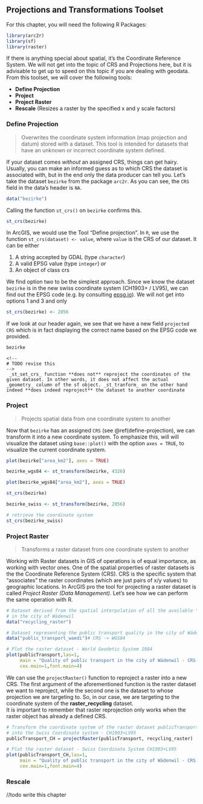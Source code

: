 ## Projections and Transformations Toolset

For this chapter, you will need the following R Packages:

```r
library(arc2r)
library(sf)
library(raster)
```

If there is anything special about spatial, it's the Coordinate Reference System. We will not get into the topic of CRS and Projections here, but it is advisable to get up to speed on this topic if you are dealing with geodata. From this toolset, we will cover the following tools:

- **Define Projection**
- **Project**
- **Project Raster**
- **Rescale** (Resizes a raster by the specified x and y scale factors)


### Define Projection {#define-projection}

> Overwrites the coordinate system information (map projection and datum) stored with a dataset. This tool is intended for datasets that have an unknown or incorrect coordinate system defined.

If your dataset comes *without* an assigned CRS, things can get hairy. Usually, you can make an informed guess as to which CRS the dataset is associated with, but in the end only the data producer can tell you. Let's take the dataset `bezirke` from the package `arc2r`. As you can see, the `CRS` field in the data's header is `NA`. 

```r
data("bezirke")
```

Calling the function `st_crs()` on `bezirke` confirms this.

```r
st_crs(bezirke)
```

In ArcGIS, we would use the Tool "Define projection". In `R`, we use the function `st_crs(dataset) <- value`, where `value` is the CRS of our dataset. It can be either

1. A string accepted by GDAL (type `character`)
2. A valid EPSG value (type `integer`) *or*
3. An object of class crs

We find option two to be the simplest approach. 
<!--
# todo how do we know this?
#   gloss over this?
-->
Since we know the dataset `bezirke` is in the new swiss coordinate system (CH1903+ / LV95), we can find out the EPSG code (e.g. by consulting [epsg.io](http://epsg.io/)).
We will not get into options 1 and 3 and only 

```r
st_crs(bezirke) <- 2056
```

If we look at our header again, we see that we have a new field `projected CRS` which is in fact displaying the correct name based on the EPSG code we provided. 

```r
bezirke
```

```block2
<!--
# TODO revise this
-->
 _st_set_crs_ function **does not** reproject the coordinates of the given dataset. In other words, it does not affect the actual _geometry_ column of the sf object. _st_tranform_ on the other hand indeed **does indeed reproject** the dataset to another coordinate
```


### Project

> Projects spatial data from one coordinate system to another

Now that `bezirke` has an assigned `CRS` (see \@ref(define-projection), we can transform it into a new coordinate system. To emphasize this, will will visualize the dataset using `base::plot()` with the option `axes = TRUE`, to visualize the current coordinate system.  

```r
plot(bezirke["area_km2"], axes = TRUE)
```

```r
bezirke_wgs84 <- st_transform(bezirke, 4326)

plot(bezirke_wgs84["area_km2"], axes = TRUE)
```

```r
st_crs(bezirke)
```




```r
bezirke_swiss <- st_transform(bezirke, 2056)

# retrieve the coordinate system
st_crs(bezirke_swiss)
```


### Project Raster

> Transforms a raster dataset from one coordinate system to another

Working with Raster datasets in GIS of operations is of equal importance, as
working with vector ones. One of the spatial properties of raster datasets is the 
the Coordinate Reference System (CRS). CRS is the specific system that “associates”
the raster coordinates (which are just pairs of x/y values) to geographic locations.
In ArcGIS pro the tool for projecting a raster dataset is called
_Project Raster (Data Management)_. Let's see how we can perform the same operation
with R. 


```r
# Dataset derived from the spatial interpolation of all the available "recycling points"
# in the city of Wädenwil
data("recycling_raster")

# Dataset representing the public transport quality in the city of Wädenswil
data("public_transport_waedi")# CRS -> WGS84 
```


```r
# Plot the raster dataset - World Geodetic System 1984 
plot(publicTransport,las=1,
     main = "Quality of public transport in the city of Wädenwil - CRS: WGS84",
     cex.main=1,font.main=4)
```

We can use the `projectRaster()` function to reproject a raster into a new CRS.
The first argument of the aforementioned function is the raster dataset we want to reproject,
while the second one is the dataset to whose projection we are targeting to. So, in
our case, we are targeting to the coordinate system of the __raster_recycling__
dataset.  
It is important to remember that raster reprojection only works when the raster
object has already a defined CRS.

```r
# Transform the coordinate system of the raster dataset publicTransport_CH
# into the Swiss Coordinate system - CH1903+LV95
publicTransport_CH = projectRaster(publicTransport, recycling_raster)
```

```r
# Plot the raster dataset - Swiss Coordinate System CH1903+LV95 
plot(publicTransport_CH,las=1,
     main = "Quality of public transport in the city of Wädenwil - CRS: CH1903+LV95",
     cex.main=1,font.main=4)
```





### Rescale

//todo write this chapter
























